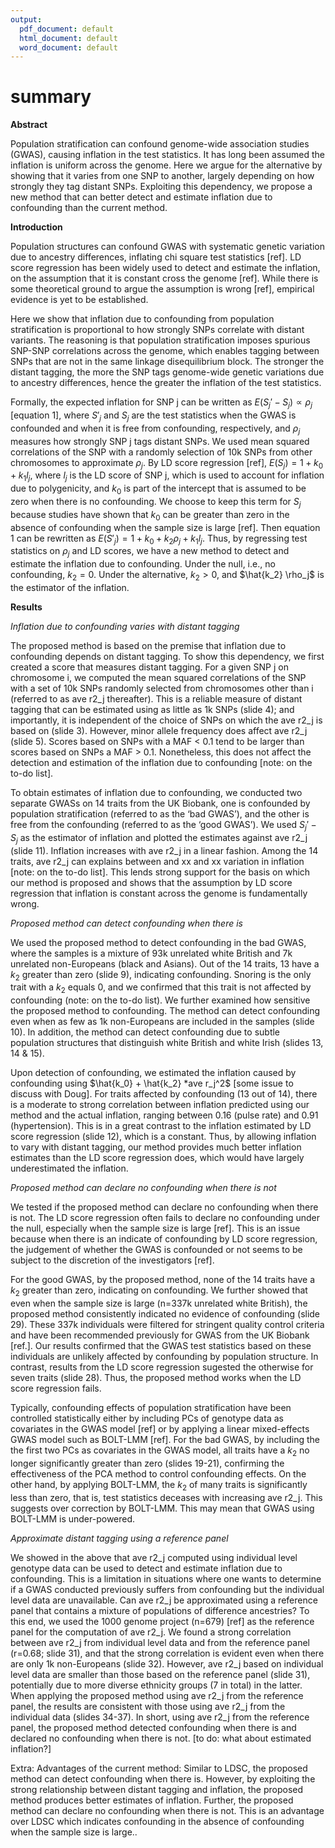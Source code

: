 ```yaml
---
output:
  pdf_document: default
  html_document: default
  word_document: default
---
```


# summary

**Abstract**

Population stratification can confound genome-wide association studies (GWAS), causing inflation in the test statistics. It has long been assumed the inflation is uniform across the genome. Here we argue for the alternative by showing that it varies from one SNP to another, largely depending on how strongly they tag distant SNPs. Exploiting this dependency, we propose a new method that can better detect and estimate inflation due to confounding than the current method.

**Introduction**

Population structures can confound GWAS with systematic genetic variation due to ancestry differences, inflating chi square test statistics [ref]. LD score regression has been widely used to detect and estimate the inflation, on the assumption that it is constant cross the genome [ref]. While there is some theoretical ground to argue the assumption is wrong [ref], empirical evidence is yet to be established.

Here we show that inflation due to confounding from population stratification is proportional to how strongly SNPs correlate with distant variants. The reasoning is that population stratification imposes spurious SNP-SNP correlations across the genome, which enables tagging between SNPs that are not in the same linkage disequilibrium block. The stronger the distant tagging, the more the SNP tags genome-wide genetic variations due to ancestry differences, hence the greater the inflation of the test statistics.

Formally, the expected inflation for SNP j can be written as $E( S_j'-S_j) \propto \rho_j$ [equation 1], where $S'_j$ and $S_j$ are the test statistics when the GWAS is confounded and when it is free from confounding, respectively, and $\rho_j$ measures how strongly SNP j tags distant SNPs. We used mean squared correlations of the SNP with a randomly selection of 10k SNPs from other chromosomes to approximate $\rho_j$. By LD score regression [ref], $E(S_j)= 1 + k_0  + k_1 l_j$, where $l_j$ is the LD score of SNP j, which is used to account for inflation due to polygenicity, and $k_0$ is part of the intercept that is assumed to be zero when there is no confounding. We choose to keep this term for $S_j$ because studies have shown that $k_0$ can be greater than zero in the absence of confounding when the sample size is large [ref]. Then equation 1 can be rewritten as $E(S'_j) = 1 + k_0 + k_2\rho_j +k_1 l_j$. Thus, by regressing test statistics on $\rho_j$ and LD scores, we have a new method to detect and estimate the inflation due to confounding. Under the null, i.e., no confounding, $k_2=0$. Under the alternative, $k_2 > 0$, and $\hat{k_2} \rho_j$ is the estimator of the inflation.

**Results**

*Inflation due to confounding varies with distant tagging*

The proposed method is based on the premise that inflation due to confounding depends on distant tagging. To show this dependency, we first created a score that measures distant tagging. For a given SNP j on chromosome i, we computed the mean squared correlations of the SNP with a set of 10k SNPs randomly selected from chromosomes other than i (referred to as ave r2_j thereafter). This is a reliable measure of distant tagging that can be estimated using as little as 1k SNPs (slide 4); and importantly, it is independent of the choice of SNPs on which the ave r2_j is based on (slide 3). However, minor allele frequency does affect ave r2_j (slide 5). Scores based on SNPs with a MAF < 0.1 tend to be larger than scores based on SNPs a MAF > 0.1. Nonetheless, this does not affect the detection and estimation of the inflation due to confounding [note: on the to-do list].

To obtain estimates of inflation due to confounding, we conducted two separate GWASs on 14 traits from the UK Biobank, one is confounded by population stratification (referred to as the 'bad GWAS'), and the other is free from the confounding (referred to as the 'good GWAS'). We used $S_j' - S_j$ as the estimator of inflation and plotted the estimates against ave r2_j (slide 11). Inflation increases with ave r2_j in a linear fashion. Among the 14 traits, ave r2_j can explains between and xx and xx variation in inflation [note: on the to-do list]. This lends strong support for the basis on which our method is proposed and shows that the assumption by LD score regression that inflation is constant across the genome is fundamentally wrong.

*Proposed method can detect confounding when there is*  

We used the proposed method to detect confounding in the bad GWAS, where the samples is a mixture of 93k unrelated white British and 7k unrelated non-Europeans (black and Asians). Out of the 14 traits, 13 have a $k_2$ greater than zero (slide 9), indicating confounding. Snoring is the only trait with a $k_2$ equals 0, and we confirmed that this trait is not affected by confounding (note: on the to-do list). We further examined how sensitive the proposed method to confounding. The method can detect confounding even when as few as 1k non-Europeans are included in the samples (slide 10). In addition, the method can detect confounding due to subtle population structures that distinguish white British and white Irish (slides 13, 14 & 15).

Upon detection of confounding, we estimated the inflation caused by confounding using $\hat{k_0} + \hat{k_2} *ave r_j^2$ [some issue to discuss with Doug]. For traits affected by confounding (13 out of 14), there is a moderate to strong correlation between inflation predicted using our method and the actual inflation, ranging between 0.16 (pulse rate) and 0.91 (hypertension). This is in a great contrast to the inflation estimated by LD score regression (slide 12), which is a constant. Thus, by allowing inflation to vary with distant tagging, our method provides much better inflation estimates than the LD score regression does, which would have largely underestimated the inflation.     

*Proposed method can declare no confounding when there is not*

We tested if the proposed method can declare no confounding when there is not. The LD score regression often fails to declare no confounding under the null, especially when the sample size is large [ref]. This is an issue because when there is an indicate of confounding by LD score regression, the judgement of whether the GWAS is confounded or not seems to be subject to the discretion of the investigators [ref]. 

For the good GWAS, by the proposed method, none of the 14 traits have a $k_2$ greater than zero, indicating on confounding. We further showed that even when the sample size is large (n=337k unrelated white British), the proposed method consistently indicated no evidence of confounding (slide 29). These 337k individuals were filtered for stringent quality control criteria and have been recommended previously for GWAS from the UK Biobank [ref.]. Our results confirmed that the GWAS test statistics based on these individuals are unlikely affected by confounding by population structure. In contrast, results from the LD score regression sugested the otherwise for seven traits (slide 28). Thus, the proposed method works when the LD score regression fails. 

Typically, confounding effects of population stratification have been controlled statistically either by including PCs of genotype data as covariates in the GWAS model [ref] or by applying a linear mixed-effects GWAS model such as BOLT-LMM [ref]. For the bad GWAS, by including the the first two PCs as covariates in the GWAS model, all traits have a $k_2$ no longer significantly greater than zero (slides 19-21), confirming the effectiveness of the PCA method to control confounding effects. On the other hand, by applying BOLT-LMM, the $k_2$ of many traits is significantly less than zero, that is, test statistics deceases with increasing ave r2_j. This suggests over correction by BOLT-LMM. This may mean that GWAS using BOLT-LMM is under-powered.       

*Approximate distant tagging using a reference panel*

We showed in the above that ave r2_j computed using individual level genotype data can be used to detect and estimate inflation due to confounding. This is a limitation in situations where one wants to determine if a GWAS conducted previously suffers from confounding but the individual level data are unavailable. Can ave r2_j be approximated using a reference panel that contains a mixture of populations of difference ancestries? To this end, we used the 1000 genome project (n=679) [ref] as the reference panel for the computation of ave r2_j. We found a strong correlation between ave r2_j from individual level data and from the reference panel (r=0.68; slide 31), and that the strong correlation is evident even when there are only 1k non-Europeans (slide 32). However, ave r2_j based on individual level data are smaller than those based on the reference panel (slide 31), potentially due to more diverse ethnicity groups (7 in total) in the latter. When applying the proposed method using ave r2_j from the reference panel, the results are consistent with those using ave r2_j from the individual data (slides 34-37). In short, using ave r2_j from the reference panel, the proposed method detected confounding when there is and declared no confounding when there is not. [to do: what about estimated inflation?] 

Extra: Advantages of the current method: 
Similar to LDSC, the proposed method can detect confounding when there is. However, by exploiting the strong relationship between distant tagging and inflation, the proposed method produces better estimates of inflation. Further, the proposed method can declare no confounding when there is not. This is an advantage over LDSC which indicates confounding in the absence of confounding when the sample size is large..    

